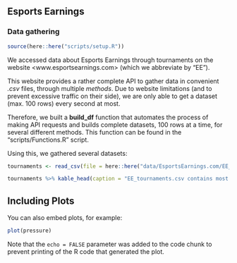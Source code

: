 ## Esports Earnings
### Data gathering

```r
source(here::here("scripts/setup.R"))
```

We accessed data about Esports Earnings through tournaments on the website <www.esportsearnings.com> (which we abbreviate by "EE").

This website provides a rather complete API to gather data in convenient *.csv* files, through multiple *methods*. Due to website limitations (and to prevent excessive traffic on their side), we are only able to get a dataset (max. 100 rows) every second at most.

Therefore, we built a **build_df** function that automates the process of making API requests and builds complete datasets, 100 rows at a time, for several different methods. This function can be found in the "scripts/Functions.R" script.

Using this, we gathered several datasets:


```r
tournaments <- read_csv(file = here::here("data/EsportsEarnings.com/EE_tournaments.csv"))

tournaments %>% kable_head(caption = "EE_tournaments.csv contains most registered e-sports tournaments since 1996")
```

## Including Plots

You can also embed plots, for example:

```r
plot(pressure)
```

Note that the `echo = FALSE` parameter was added to the code chunk to prevent printing of the R code that generated the plot.
